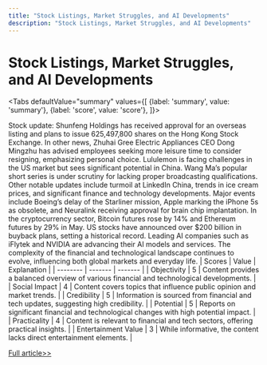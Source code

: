 ```yaml
---
title: "Stock Listings, Market Struggles, and AI Developments"
description: "Stock Listings, Market Struggles, and AI Developments"
---
```



# Stock Listings, Market Struggles, and AI Developments


<Tabs
	defaultValue="summary"
	values={[
	{label: 'summary', value: 'summary'},
	{label: 'score', value: 'score'},
]}>
<TabItem value="summary">


Stock update: Shunfeng Holdings has received approval for an overseas listing and plans to issue 625,497,800 shares on the Hong Kong Stock Exchange. In other news, Zhuhai Gree Electric Appliances CEO Dong Mingzhu has advised employees seeking more leisure time to consider resigning, emphasizing personal choice. Lululemon is facing challenges in the US market but sees significant potential in China. Wang Ma’s popular short series is under scrutiny for lacking proper broadcasting qualifications. Other notable updates include turmoil at LinkedIn China, trends in ice cream prices, and significant finance and technology developments. Major events include Boeing’s delay of the Starliner mission, Apple marking the iPhone 5s as obsolete, and Neuralink receiving approval for brain chip implantation. In the cryptocurrency sector, Bitcoin futures rose by 14% and Ethereum futures by 29% in May. US stocks have announced over $200 billion in buyback plans, setting a historical record. Leading AI companies such as iFlytek and NVIDIA are advancing their AI models and services. The complexity of the financial and technological landscape continues to evolve, influencing both global markets and everyday life.
</TabItem>
<TabItem value="score">
	| Scores     | Value   | Explanation |
	| -------- | ------- | ------- |
	| Objectivity  | 5    | Content provides a balanced overview of various financial and technological developments.    |
	| Social Impact | 4     | Content covers topics that influence public opinion and market trends.    |
	| Credibility    | 5    | Information is sourced from financial and tech updates, suggesting high credibility.    |
	| Potential    | 5    | Reports on significant financial and technological changes with high potential impact.    |
	| Practicality    | 4    | Content is relevant to financial and tech sectors, offering practical insights.    |
	| Entertainment Value    | 3    | While informative, the content lacks direct entertainment elements.    |
</TabItem>
</Tabs>

[Full article>>](https://www.36kr.com/p/2803316711765379)
